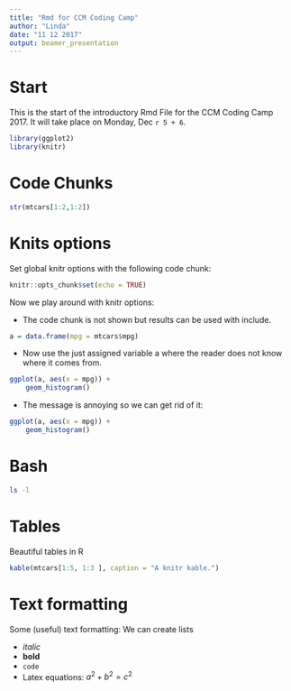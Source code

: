 ```yaml
---
title: "Rmd for CCM Coding Camp"
author: "Linda"
date: "11 12 2017"
output: beamer_presentation
---
```


# Start

This is the start of the introductory Rmd File for the CCM Coding Camp 2017. It will take place on Monday, Dec `r 5 + 6`.

```r
library(ggplot2)
library(knitr)
```

# Code Chunks

```r
str(mtcars[1:2,1:2])
```

# Knits options

Set global knitr options with the following code chunk:

```r
knitr::opts_chunk$set(echo = TRUE)
```

Now we play around with knitr options:

* The code chunk is not shown but results can be used with include.

```r
a = data.frame(mpg = mtcars$mpg)
```

* Now use the just assigned variable a where the reader does not know where it comes from.

```r
ggplot(a, aes(x = mpg)) +
    geom_histogram()
```

* The message is annoying so we can get rid of it:

```r
ggplot(a, aes(x = mpg)) +
    geom_histogram()
```

# Bash

```bash
ls -l
```

# Tables

Beautiful tables in R

```r
kable(mtcars[1:5, 1:3 ], caption = "A knitr kable.")
```

# Text formatting

Some (useful) text formatting: We can create lists

- *italic*
- **bold**
- `code`
- Latex equations: $a^2 + b^2 = c^2$


